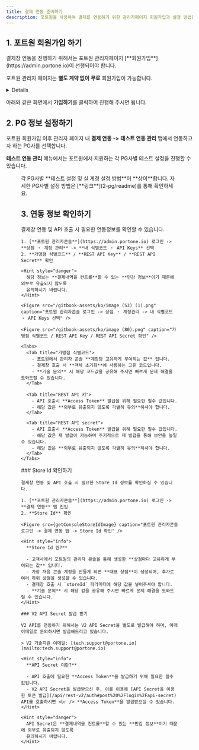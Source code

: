 ```yaml
---
title: 결제 연동 준비하기
description: 포트원을 사용하여 결제를 연동하기 위한 관리자페이지 회원가입과 설정 방법을 안내합니다.
---
```




## 1. 포트원 회원가입 하기

<Hint style="info">
  결제창 연동을 진행하기 위해서는 포트원 관리자페이지 [**회원가입**](https://admin.portone.io)이 선행되어야 합니다.

  포트원 관리자 페이지는 **별도 계약 없이** **무료** 회원가입이 가능합니다.
</Hint>

<Details>
  <p slot="summary"><strong>포트원 회원가입 바로 하러 가기</strong></p>

  - 포트원 회원가입은 "**이메일 주소**"만 준비하시면 됩니다.
  - 비밀번호는 쉽게 유추할 수 없도록 "**복잡하게 설정하는 것**" 잊지 마세요.
</Details>

아래와 같은 화면에서 **가입하기**를 클릭하여 진행해 주시면 됩니다.

<div class="items-center gap-2 md:flex">
  <Figure src="/gitbook-assets/ko/screenshot 2023-02-09 12.17.08.png" />

  <Figure src="/gitbook-assets/ko/screenshot 2023-02-09 12.17.15 (1).png" />
</div>

## 2. PG 정보 설정하기

포트원 회원가입 이후 관리자 페이지 내 **결제 연동** **->** **테스트 연동 관리** 탭에서 연동하고자 하는 PG사를 선택합니다.

**테스트 연동 관리** 메뉴에서는 포트원에서 지원하는 각 PG사별 테스트 설정을 진행할 수 있습니다.

<Figure src="/gitbook-assets/ko/image (74) (1).png" caption="결제연동 -> 테스트 연동 관리" />

<Hint style="info">
  각 PG사별 **테스트 설정 및 실 계정 설정 방법**이 **상이**합니다. 자세한 PG사별 설정 방법은 [**링크**](2-pg/readme)를 통해 확인하세요.
</Hint>

## 3. 연동 정보 확인하기

<VersionGate client:idle>
  <Fragment slot="v1">
    결제창 연동 및 API 호출 시 필요한 연동정보를 확인할 수 있습니다.

    1. [**포트원 관리자콘솔**](https://admin.portone.io) 로그인 -> **상점 ・ 계정 관리** -> **내 식별코드 ・ API Keys** 선택
    2. **가맹점 식별코드** / **REST API Key** / **REST API Secret** 확인

    <Hint style="danger">
      해당 정보는 **결제내역을 컨트롤**할 수 있는 **민감 정보**이기 때문에 외부로 유출되지 않도록
      유의하시기 바랍니다.
    </Hint>

    <Figure src="/gitbook-assets/ko/image (53) (1).png" caption="포트원 관리자콘솔 로그인 -> 상점 ・ 계정관리 -> 내 식별코드 ・ API Keys 선택" />

    <Figure src="/gitbook-assets/ko/image (80).png" caption="가맹점 식별코드 / REST API Key / REST API Secret 확인" />

    <Tabs>
      <Tab title="가맹점 식별코드">
        - 포트원에서 관리자 콘솔 **계정당 고유하게 부여되는 값** 입니다.
        - 결제창 호출 시 **객체 초기화**에 사용하는 고유 코드입니다.
        - **기술 문의** 시 해당 코드값을 공유해 주시면 빠르게 문제 해결을 도와드릴 수 있습니다.
      </Tab>

      <Tab title="REST API 키">
        - API 호출시 **Access Token** 발급을 위해 필요한 필수 값입니다.
        - 해당 값은 **외부로 유출되지 않도록 각별히 유의**하셔야 합니다.
      </Tab>

      <Tab title="REST API secret">
        - API 호출시 **Access Token** 발급을 위해 필요한 필수 값입니다.
        - 해당 값은 재 발급이 가능하며 주기적으로 재 발급을 통해 보안을 높일 수 있습니다.
        - 해당 값은 **외부로 유출되지 않도록 각별히 유의**하셔야 합니다.
      </Tab>
    </Tabs>
  </Fragment>
  <Fragment slot="v2">
    ### Store Id 확인하기

    결제창 연동 및 API 호출 시 필요한 Store Id 정보를 확인하실 수 있습니다.

    1. [**포트원 관리자콘솔**](https://admin.portone.io) 로그인 -> **결제 연동** 탭 진입
    2. **Store Id** 확인

    <Figure src={getConsoleStoreIdImage} caption="포트원 관리자콘솔 로그인 -> 결제 연동 탭 -> Store Id 확인" />

    <Hint style="info">
      **Store Id 란?**

      - 고객사에서 포트원의 관리자 콘솔을 통해 생성한 **상점마다 고유하게 부여되는 값** 입니다.
      - 가장 처음 콘솔 계정을 만들게 되면 **대표 상점**이 생성되며, 추가로 여러 하위 상점을 생성할 수 있습니다.
      - 결제창 호출 시 `storeId` 파라미터에 해당 값을 넣어주셔야 합니다.
      - **기술 문의** 시 해당 값을 공유해 주시면 빠르게 문제 해결을 도와드릴 수 있습니다.
    </Hint>

    ### V2 API Secret 발급 받기

    V2 API를 연동하기 위해서는 V2 API Secret을 별도로 발급해야 하며, 아래 이메일로 문의하시면 발급해드리고 있습니다.

    > V2 기술지원 이메일: [tech.support@portone.io](mailto:tech.support@portone.io)

    <Hint style="info">
      **API Secret 이란?**

      - API 호출에 필요한 **Access Token**을 발급하기 위해 필요한 필수 값입니다.
      - V2 API Secret을 발급받으신 후, 이를 이용해 [API Secret을 이용한 토큰 발급](/api/rest-v2/auth#post%20%2Flogin%2Fapi-secret) API를 호출하시면 <br /> **Access Token**을 발급받으실 수 있습니다.
    </Hint>

    <Hint style="danger">
      API Secret은 **결제내역을 컨트롤**할 수 있는 **민감 정보**이기 때문에 외부로 유출되지 않도록
      유의하시기 바랍니다.
    </Hint>
  </Fragment>
</VersionGate>
